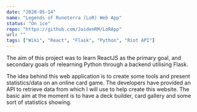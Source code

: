 ```yaml
---
date: "2020-05-14"
name: "Legends of Runeterra (LoR) Web App"
status: "On ice"
repo: "https://github.com/JaidenRM/LoRApp"
url: ""
tags: ["Wiki", "React", "Flask", "Python", "Riot API"]
---
```


The aim of this project was to learn ReactJS as the primary goal, and secondary goals of relearning Python through a backend utilising Flask.

The idea behind this web application is to create some tools and present statistics/data on an online card game. The developers have provided an API to retrieve data from which I will use to help create this website. The basic aim at the moment is to have a deck builder, card gallery and some sort of statistics showing.
